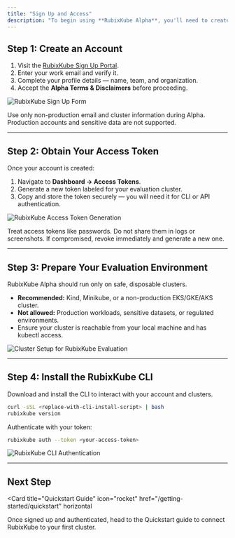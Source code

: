 ```yaml
---
title: "Sign Up and Access"
description: "To begin using **RubixKube Alpha**, you'll need to create an account, generate your access token, and set up your evaluation environment."
---
```



## Step 1: Create an Account

1. Visit the [RubixKube Sign Up Portal](<replace-with-signup-url>).  
2. Enter your work email and verify it.  
3. Complete your profile details — name, team, and organization.  
4. Accept the **Alpha Terms & Disclaimers** before proceeding.  

<Image
  src="images/signup-form.png"
  alt="RubixKube Sign Up Form"
/>

<Warning>
  Use only non-production email and cluster information during Alpha.  
  Production accounts and sensitive data are not supported.
</Warning>

---

## Step 2: Obtain Your Access Token

Once your account is created:

1. Navigate to **Dashboard → Access Tokens**.  
2. Generate a new token labeled for your evaluation cluster.  
3. Copy and store the token securely — you will need it for CLI or API authentication.  

<Image
  src="../images/access-token.png"
  alt="RubixKube Access Token Generation"
/>

<Note>
  Treat access tokens like passwords. Do not share them in logs or screenshots.  
  If compromised, revoke immediately and generate a new one.
</Note>

---

## Step 3: Prepare Your Evaluation Environment

RubixKube Alpha should run only on safe, disposable clusters.

- **Recommended:** Kind, Minikube, or a non-production EKS/GKE/AKS cluster.  
- **Not allowed:** Production workloads, sensitive datasets, or regulated environments.  
- Ensure your cluster is reachable from your local machine and has kubectl access.  

<Image
  src="/images/cluster-setup.png"
  alt="Cluster Setup for RubixKube Evaluation"
/>

---

## Step 4: Install the RubixKube CLI

Download and install the CLI to interact with your account and clusters.

```bash
curl -sSL <replace-with-cli-install-script> | bash
rubixkube version
```

Authenticate with your token:

```bash
rubixkube auth --token <your-access-token>
```

<Image
  src="/images/cli-auth.png"
  alt="RubixKube CLI Authentication"
/>

---

## Next Step

<Card
  title="Quickstart Guide"
  icon="rocket"
  href="/getting-started/quickstart"
  horizontal
>
Once signed up and authenticated, head to the Quickstart guide to connect RubixKube to your first cluster.
</Card>